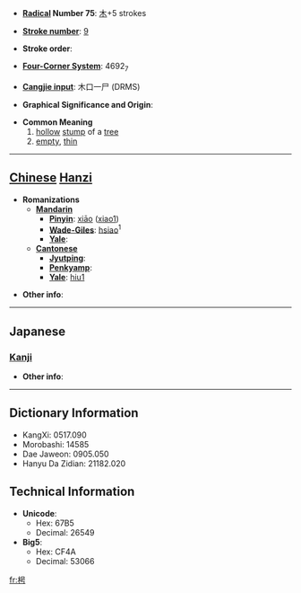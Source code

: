 * '''[[Wiktionary:Chinese radical index| Radical]] Number 75''': [[Wiktionary:Chinese radical index 木|木]]+5 strokes

* '''[[Wiktionary:Chinese total strokes index|Stroke number]]''': [[Wiktionary:Chinese total strokes index 9|9]]

* '''Stroke order''': 

* '''[[Wiktionary:Chinese four corner index|Four-Corner System]]''': 4692<sub>7</sub>

* '''[[Wiktionary:Chinese Cangjie index|Cangjie input]]''': 木口一尸 (DRMS)

* '''Graphical Significance and Origin''': 

* '''Common Meaning'''
*# [[hollow]] [[stump]] of a [[tree]]
*# [[empty]], [[thin]]


----

== [[Chinese]] [[Hanzi]] ==

* '''Romanizations'''
** '''[[Mandarin]]'''
*** '''[[Pinyin]]''': [[xiāo]] ([[xiao1]])
*** '''[[Wade-Giles]]''': [[hsiao]]<sup>1</sup>
*** '''[[Yale]]''': 
** '''[[Cantonese]]'''
*** '''[[Jyutping]]''':
*** '''[[Penkyamp]]''': 
*** '''[[Yale]]''': [[hiu1]]

* '''Other info''': 

----

==Japanese==
===[[Kanji]]===
{{kanji|on readings=[[きょう]] (kyō)
|kun readings=[[うつろ]] (utsuro)
}}

* '''Other info''':  

----

== Dictionary Information ==

* KangXi: 0517.090
* Morobashi: 14585
* Dae Jaweon: 0905.050
* Hanyu Da Zidian: 21182.020

== Technical Information ==

* '''Unicode''':
** Hex: 67B5
** Decimal: 26549
* '''Big5''':
** Hex: CF4A
** Decimal: 53066

[[fr:枵]]